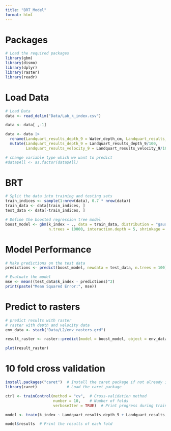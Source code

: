 ```yaml
---
title: "BRT_Model"
format: html
---
```



# Packages
```r
# Load the required packages
library(gbm)
library(dismo)
library(dplyr)
library(raster)
library(readr)
```

# Load Data
```r
# Load Data
data <- read_delim("Data/Lab_k_index.csv")

data <- data[ ,-1]

data <- data |>
  rename(Landquart_results_depth_9 = Water_depth_cm, Landquart_results_velocity_9 = `Flow_velocity_v60_cm/s`) |>
  mutate(Landquart_results_depth_9 = Landquart_results_depth_9/100,
         Landquart_results_velocity_9 = Landquart_results_velocity_9/100)

# change variable type which we want to predict 
#data$All <- as.factor(data$All)
```

# BRT 
```r
# Split the data into training and testing sets
train_indices <- sample(1:nrow(data), 0.7 * nrow(data))
train_data <- data[train_indices, ]
test_data <- data[-train_indices, ]

# Define the boosted regression tree model
boost_model <- gbm(k_index ~ ., data = train_data, distribution = "gaussian",
                   n.trees = 10000, interaction.depth = 5, shrinkage = 0.1, n.minobsinnode = 1)
```

# Model Performance 
```r
# Make predictions on the test data
predictions <- predict(boost_model, newdata = test_data, n.trees = 100)

# Evaluate the model
mse <- mean((test_data$k_index - predictions)^2)
print(paste("Mean Squared Error:", mse))
```

# Predict to rasters 
```r
# predict results with raster
# raster with depth and velocity data 
env_data <- stack("Data/L2/env_rasters.grd")

result_raster <- raster::predict(model = boost_model, object = env_data, index = 2) # index 2 because 2 layers of rasters are in the env_data variable 

plot(result_raster)
```

# 10 fold cross validation 
```r
install.packages("caret")  # Install the caret package if not already installed
library(caret)             # Load the caret package

ctrl <- trainControl(method = "cv",  # Cross-validation method
                     number = 10,    # Number of folds
                     verboseIter = TRUE)  # Print progress during training

model <- train(k_index ~ Landquart_results_depth_9 + Landquart_results_velocity_9, data = train_data, method = "gbm", trControl = ctrl)

model$results  # Print the results of each fold
```

